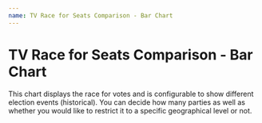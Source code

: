 ```yaml
---
name: TV Race for Seats Comparison - Bar Chart
---
```



# TV Race for Seats Comparison - Bar Chart

This chart displays the race for votes and is configurable to show different election events (historical). You can decide how many parties as well as whether you would like to restrict it to a specific geographical level or not.

<Playground>
    <BarChart width="600" height="220"/>
    <BarChartEmbed />
</Playground>
